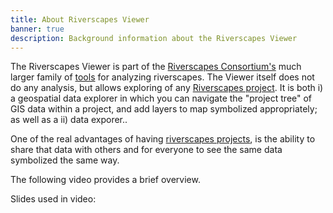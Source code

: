 ```yaml
---
title: About Riverscapes Viewer
banner: true
description: Background information about the Riverscapes Viewer
---
```


The Riverscapes Viewer is part of the [Riverscapes Consortium's](http://riverscapes.net) much larger family of [tools](https://riverscapes.net/Tools/) for analyzing riverscapes. The Viewer itself does not do any analysis, but allows exploring of any [Riverscapes project](https://riverscapes.github.io/riverscapes-website/Technical_Reference/Documentation_Standards/Riverscapes_Projects/). It is both i) a geospatial data explorer in which you can navigate the "project tree" of GIS data within a project, and add layers to map symbolized appropriately; as well as a ii) data exporer..


One of the real advantages of having [riverscapes projects](https://riverscapes.net/Tools/Technical_Reference/Documentation_Standards/Riverscapes_Projects/), is the ability to share that data with others and for everyone to see the same data symbolized the same way.

The following video provides a brief overview.

<Youtube embedId="IUumESBL_eE"/>

Slides used in video:


